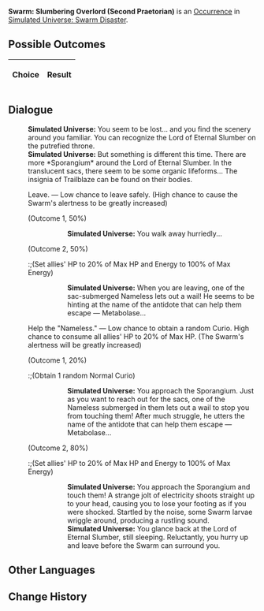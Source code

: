 {{Simulated Universe Event Infobox
|title         = Swarm: Slumbering Overlord (Second Praetorian)
|image         = Random Event 4.png
|type          =
|domains_su    = 
|domains_ext   = 
|domains_swarm = Swarm
|domains_gng   = 
|requirements  =
|prev          = {{tx}}
|next          = {{tx}}
|indexRewards  =
|characters    = 
}}
'''Swarm: Slumbering Overlord (Second Praetorian)''' is an [[Simulated Universe/Occurrence|Occurrence]] in [[Simulated Universe: Swarm Disaster]].

==Possible Outcomes==
{| class="article-table"
!Choice
!Result

|}

<!--
==Gameplay Notes==

-->
==Dialogue==
{{Dialogue Start}}
:'''Simulated Universe:''' You seem to be lost... and you find the scenery around you familiar. You can recognize the Lord of Eternal Slumber on the putrefied throne.
:'''Simulated Universe:''' But something is different this time. There are more *Sporangium* around the Lord of Eternal Slumber. In the translucent sacs, there seem to be some organic lifeforms... The insignia of Trailblaze can be found on their bodies.
:{{DIcon|Star}} Leave. &mdash; Low chance to leave safely. (High chance to cause the Swarm's alertness to be greatly increased)
:;(Outcome 1, 50%)
:::'''Simulated Universe:''' You walk away hurriedly...
:;(Outcome 2, 50%)
::;(Set allies' HP to 20% of Max HP and Energy to 100% of Max Energy)
:::'''Simulated Universe:''' When you are leaving, one of the sac-submerged Nameless lets out a wail! He seems to be hinting at the name of the antidote that can help them escape &mdash; Metabolase...
:{{DIcon|Star}} Help the "Nameless." &mdash; Low chance to obtain a random Curio. High chance to consume all allies' HP to 20% of Max HP. (The Swarm's alertness will be greatly increased)
:;(Outcome 1, 20%)
::;(Obtain 1 random Normal Curio)
:::'''Simulated Universe:''' You approach the Sporangium. Just as you want to reach out for the sacs, one of the Nameless submerged in them lets out a wail to stop you from touching them! After much struggle, he utters the name of the antidote that can help them escape &mdash; Metabolase...
:;(Outcome 2, 80%)
::;(Set allies' HP to 20% of Max HP and Energy to 100% of Max Energy)
:::'''Simulated Universe:''' You approach the Sporangium and touch them! A strange jolt of electricity shoots straight up to your head, causing you to lose your footing as if you were shocked. Startled by the noise, some Swarm larvae wriggle around, producing a rustling sound.
:::'''Simulated Universe:''' You glance back at the Lord of Eternal Slumber, still sleeping. Reluctantly, you hurry up and leave before the Swarm can surround you.
{{Dialogue End}}

==Other Languages==
{{Other Languages
|en   = Swarm: Slumbering Overlord (Second Praetorian)
|zhs  = 虫潮•沉睡领主（二级卫戍）
|zht  = 蟲潮•沉睡領主（二級衛戍）
|ja   = {{Rubi|虫|むし}}の{{Rubi|潮|しお}}・{{Rubi|深眠|しんみん}}の{{Rubi|領主|りょうしゅ}}（{{Rubi|二級守備|にきゅうしゅび}}）
|ko   = 곤충 파도•깊이 잠든 영주(2급 경비)
|es   = Enjambre: Cacique dormido (segundo pretoriano)
|fr   = Le seigneur assoupi de l'Essaim (deuxième prétorien)
|ru   = Жужжание: Повелитель сна (гарнизон ур. 2)
|th   = คลื่นแมลง: ท่านผู้หลับใหล (กองกำลังระดับ 2)
|vi   = Côn Trùng - Lãnh Chúa Ngủ Say (Cảnh Vệ Cấp 2)
|de   = Der Schwarm: Schlafender Herrscher (Garnisonsstufe 2)
|id   = Swarm: Raja yang Tertidur (Garnisun Tingkat 2)
|pt   = Enxame: Soberano Adormecido (Segundo Pretoriano)
}}

==Change History==
{{Change History|1.0}}
